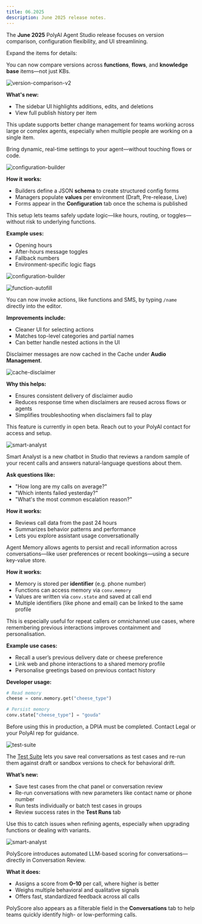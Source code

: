 ```yaml
---
title: 06.2025
description: June 2025 release notes.
---
```


The **June 2025** PolyAI Agent Studio release focuses on version comparison, configuration flexibility, and UI streamlining.

Expand the items for details:

<AccordionGroup>

<Accordion title="Version comparison enhancements" icon="code-compare">

You can now compare versions across **functions**, **flows**, and **knowledge base** items—not just KBs.

![version-comparison-v2](/images/release-notes/2506/function-editor-live-diff.png)

**What's new:**

- The sidebar UI highlights additions, edits, and deletions
- View full publish history per item

<Tip>This update supports better change management for teams working across large or complex agents, especially when multiple people are working on a single item.</Tip>

</Accordion>

<Accordion title="Agent configuration" icon="sliders">

Bring dynamic, real-time settings to your agent—without touching flows or code.

![configuration-builder](/images/release-notes/2506/configuration-builder.png)

**How it works:**

- Builders define a JSON **schema** to create structured config forms
- Managers populate **values** per environment (Draft, Pre-release, Live)
- Forms appear in the **Configuration** tab once the schema is published

<Tip>This setup lets teams safely update logic—like hours, routing, or toggles—without risk to underlying functions.</Tip>

**Example uses:**

- Opening hours
- After-hours message toggles
- Fallback numbers
- Environment-specific logic flags

![configuration-builder](/images/release-notes/2506/config-real-time-implement.png)

</Accordion>

<Accordion title="Action name search and autofill" icon="pen-to-square">

![function-autofill](/images/release-notes/2506/function-autofill.png)

You can now invoke actions, like functions and SMS, by typing `/name` directly into the editor.

**Improvements include:**

- Cleaner UI for selecting actions
- Matches top-level categories and partial names
- Can better handle nested actions in the UI

</Accordion>

<Accordion title="Cached disclaimer messages" icon="circle-info">

Disclaimer messages are now cached in the Cache under **Audio Management**.

![cache-disclaimer](/images/release-notes/2506/disclaimer-cache.png)

**Why this helps:**

- Ensures consistent delivery of disclaimer audio
- Reduces response time when disclaimers are reused across flows or agents
- Simplifies troubleshooting when disclaimers fail to play

</Accordion>

<Accordion title="Smart analyst (Beta)" icon="chart-line">

<Tip>This feature is currently in open beta. Reach out to your PolyAI contact for access and setup.</Tip>

![smart-analyst](/images/release-notes/2506/smart-analyst.png)

Smart Analyst is a new chatbot in Studio that reviews a random sample of your recent calls and answers natural-language questions about them.

**Ask questions like:**

- "How long are my calls on average?"
- "Which intents failed yesterday?"
- "What's the most common escalation reason?"

**How it works:**

- Reviews call data from the past 24 hours
- Summarizes behavior patterns and performance
- Lets you explore assistant usage conversationally

</Accordion>
<Accordion title="Agent memory" icon="brain">

Agent Memory allows agents to persist and recall information across conversations—like user preferences or recent bookings—using a secure key-value store.

**How it works:**

- Memory is stored per **identifier** (e.g. phone number)
- Functions can access memory via `conv.memory`
- Values are written via `conv.state` and saved at call end
- Multiple identifiers (like phone and email) can be linked to the same profile

<Tip>This is especially useful for repeat callers or omnichannel use cases, where remembering previous interactions improves containment and personalisation.</Tip>

**Example use cases:**

- Recall a user’s previous delivery date or cheese preference
- Link web and phone interactions to a shared memory profile
- Personalise greetings based on previous contact history

**Developer usage:**

```python
# Read memory
cheese = conv.memory.get("cheese_type")

# Persist memory
conv.state["cheese_type"] = "gouda"
```

<Tip>Before using this in production, a DPIA must be completed. Contact Legal or your PolyAI rep for guidance.</Tip>

</Accordion>
<Accordion title="Test Suite" icon="vial">

![test-suite](/images/release-notes/2506/test-suite.png)

The [Test Suite](/analytics/test-suite/introduction) lets you save real conversations as test cases and re-run them against draft or sandbox versions to check for behavioral drift.

**What’s new:**

- Save test cases from the chat panel or conversation review
- Re-run conversations with new parameters like contact name or phone number
- Run tests individually or batch test cases in groups
- Review success rates in the **Test Runs** tab

<Tip>Use this to catch issues when refining agents, especially when upgrading functions or dealing with variants.</Tip>

</Accordion>
<Accordion title="PolyScore" icon="star">

![smart-analyst](/images/release-notes/2506/polyscore.png)

PolyScore introduces automated LLM-based scoring for conversations—directly in Conversation Review.

**What it does:**

- Assigns a score from **0–10** per call, where higher is better
- Weighs multiple behavioral and qualitative signals
- Offers fast, standardized feedback across all calls

PolyScore also appears as a filterable field in the **Conversations** tab to help teams quickly identify high- or low-performing calls.

</Accordion>
</AccordionGroup>

